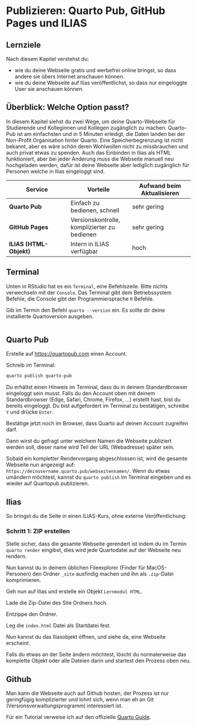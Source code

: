 # Publizieren: Quarto Pub, GitHub Pages und ILIAS

:::{.callout-note}
## Lernziele

Nach diesem Kapitel verstehst du:

- wie du deine Webseite gratis und werbefrei online bringst, so dass andere sie übers Internet anschauen können.
- wie du deine Webseite auf Ilias veröffentlichst, so dass nur eingeloggte User sie anschauen können.

:::


## Überblick: Welche Option passt?

In diesem Kapitel siehst du zwei Wege, um deine Quarto-Webseite für Studierende und Kolleginnen und Kollegen zugänglich zu machen. Quarto-Pub ist am einfachsten und in 5 Minuten erledigt, die Daten landen bei der Non-Profit Organisation hinter Quarto. Eine Speicherbegrenzung ist nicht bekannt, aber es wäre schön deren Wohlwollen nicht zu missbrauchen und auch privat etwas zu spenden.  Auch das Einbinden in Ilias als HTML funktioniert, aber bei jeder Änderung muss die Webseite manuell neu hochgeladen werden, dafür ist deine Webseite aber lediglich zugänglich für Personen welche in Ilias eingeloggt sind.

| Service | Vorteile | Aufwand beim Aktualisieren |
|---|---|---|
| **Quarto Pub** | Einfach zu bedienen, schnell | sehr gering|
| **GitHub Pages** | Versionskontrolle, komplizierter zu bedienen | sehr gering |
| **ILIAS (HTML-Objekt)** | Intern in ILIAS verfügbar | hoch |

## Terminal

Unten in RStudio hat es ein `Terminal`, eine Befehlszeile. Bitte nichts verwechseln mit der `Console`. Das Terminal gibt dem Betriebssystem Befehle, die Console gibt der Programmiersprache `R` Befehle.

Gib im Termin den Befehl `quarto --version` ein. Es sollte dir deine installierte Quartoversion ausgeben.

![](){}

## Quarto Pub

Erstelle auf [https://quartopub.com](https://quartopub.com) einen Account.

Schreib im Terminal: 
```bash
quarto publish quarto-pub
```

Du erhältst einen Hinweis im Terminal, dass du in deinem Standardbrowser eingeloggt sein musst. Falls du den Account oben mit deinem Standardbrowser (Edge, Safari, Chrome, Firefox, ...) erstellt hast, bist du bereits eingeloggt. Du bist aufgefordert im Terminal zu bestätigen, schreibe `Y` und drücke `Enter`.

Bestätige jetzt noch im Browser, dass Quarto auf deinen Account zugreifen darf.

Dann wirst du gefragt unter welchem Namen die Webseite publiziert werden soll, dieser name wird Teil der URL (Webadresse) später sein.

Sobald ein kompletter Rendervorgang abgeschlossen ist, wird die gesamte Webseite nun angezeigt auf: `https://deinusername.quarto.pub/webseitennamen/`. Wenn du etwas umändern möchtest, kannst du `quarto publish` im Terminal eingeben und es wieder auf Quartopub publizieren.


## Ilias

So bringst du die Seite in einen ILIAS-Kurs, ohne externe Veröffentlichung:

### Schritt 1: ZIP erstellen

Stelle sicher, dass die gesamte Webseite gerendert ist indem du im Termin `quarto render` eingibst, dies wird jede Quartodatei auf der Webseite neu rendern.

Nun kannst du in deinem üblichen Fileexplorer (Finder für MacOS-Personen) den Ordner `_site` ausfindig machen und ihn als `.zip`-Datei komprimieren.

Geh nun auf Ilias und erstelle ein Objekt `Lernmodul HTML`.

Lade die Zip-Datei des Site Ordners hoch.

Entzippe den Ordner.

Leg die `index.html` Datei als Startdatei fest.

Nun kannst du das Iliasobjekt öffnen, und siehe da, eine Webseite erscheint. 

Falls du etwas an der Seite ändern möchtest, löscht du normalerweise das komplette Objekt oder alle Dateien darin und startest den Prozess oben neu.

## Github

Man kann die Webseite auch auf Github hosten, der Prozess ist nur geringfügig komplizierter und lohnt sich, wenn man eh an Git (Versionsverwaltungsprogramm) interessiert ist.

Für ein Tutorial verweise ich auf den offizielle [Quarto Guide](https://quarto.org/docs/publishing/github-pages.html).